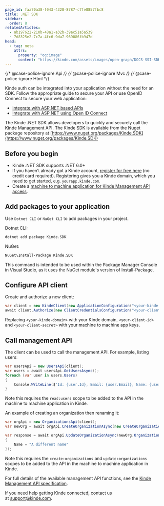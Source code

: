 ```yaml
---
page_id: faa70a38-f043-4328-8787-c7fe8857fbc8
title: .NET SDK
sidebar:
  order: 8
relatedArticles:
  - ab197622-210b-48a1-a32b-39ac51a5a539
  - 7d8325e2-7c7a-4fc6-9da7-969086fb947d
head:
  - tag: meta
    attrs:
      property: "og:image"
      content: "https://kinde.com/assets/images/open-graph/DOCS-SSI-SDK_NET.png"
---
```


{/* @case-police-ignore Api */}
{/* @case-police-ignore Mvc */}
{/* @case-police-ignore Html */}

Kinde auth can be integrated into your application without the need for an SDK. Follow the appropriate guide to secure your API or use OpenID Connect to secure your web application:

- [Integrate with ASP.NET based APIs](/developer-tools/your-apis/dotnet-based-apis/)
- [Integrate with ASP.NET using Open ID Connect](/developer-tools/guides/dotnet-open-id-connect/)

The Kinde .NET SDK allows developers to quickly and securely call the Kinde Management API. The Kinde SDK is available from the Nuget package repository at [https://www.nuget.org/packages/Kinde.SDK](https://www.nuget.org/packages/Kinde.SDK)

## Before you begin

- Kinde .NET SDK supports .NET 6.0+
- If you haven’t already got a Kinde account, [register for free here](https://app.kinde.com/register) (no credit card required). Registering gives you a Kinde domain, which you need to get started, e.g. `yourapp.kinde.com`.
- Create a [machine to machine application for Kinde Management API access](/developer-tools/kinde-api/connect-to-kinde-api/).

## Add packages to your application

Use `Dotnet CLI` or `NuGet CLI` to add packages in your project.

Dotnet CLI:

```bash
dotnet add package Kinde.SDK
```

NuGet:

```bash
NuGet\Install-Package Kinde.SDK
```

This command is intended to be used within the Package Manager Console in Visual Studio, as it uses the NuGet module's version of Install-Package.

## Configure API client

Create and authorize a new client:

```csharp
var client = new KindeClient(new ApplicationConfiguration("<your-kinde-domain>", "", ""), new KindeHttpClient());
await client.Authorize(new ClientCredentialsConfiguration("<your-client-id>", "", "<your-client-secret>", "https://<your-kinde-domain>/api"));
```

Replacing `<your-kinde-domain>` with your Kinde domain, `<your-client-id>` and `<your-client-secret>` with your machine to machine app keys.

## Call management API

The client can be used to call the management API. For example, listing users:

```csharp
var usersApi = new UsersApi(client);
var users = await usersApi.GetUsersAsync();
foreach (var user in users.Users)
{
    Console.WriteLine($"Id: {user.Id}, Email: {user.Email}, Name: {user.FirstName} {user.LastName}.");
}
```

Note this requires the `read:users` scope to be added to the API in the machine to machine application in Kinde.

An example of creating an organization then renaming it:

```csharp
var orgApi = new OrganizationsApi(client);
var newOrg = await orgApi.CreateOrganizationAsync(new CreateOrganizationRequest("My new organization"));

var response = await orgApi.UpdateOrganizationAsync(newOrg.Organization.Code, new UpdateOrganizationRequest()
{
    Name = "A different name"
});
```

Note this requires the `create:organizations` and `update:organizations` scopes to be added to the API in the machine to machine application in Kinde.

For full details of the available management API functions, see the [Kinde Management API specification](/kinde-apis/management/).

If you need help getting Kinde connected, contact us at [support@kinde.com](mailto:support@kinde.com).
